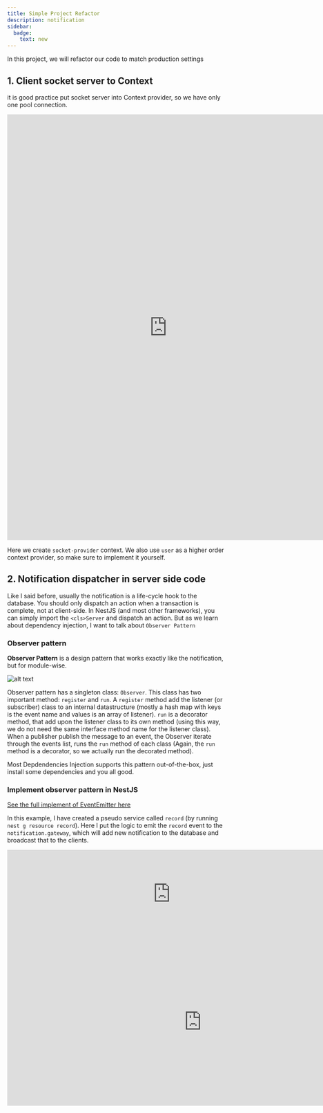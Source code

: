 ```yaml
---
title: Simple Project Refactor
description: notification
sidebar:
  badge:
    text: new
---
```



In this project, we will refactor our code to match production settings

## 1. Client socket server to Context

it is good practice put socket server into Context provider, so we have only one pool connection.


<iframe
  src="https://carbon.now.sh/embed?bg=rgba%28171%2C+184%2C+195%2C+1%29&t=seti&wt=none&l=application%2Ftypescript&width=625.5&ds=false&dsyoff=20px&dsblur=68px&wc=true&wa=true&pv=8px&ph=16px&ln=true&fl=1&fm=Hack&fs=14px&lh=133%25&si=false&es=2x&wm=false&code=import%2520%257B%2520createContext%252C%2520useContext%252C%2520useEffect%252C%2520useState%2520%257D%2520from%2520%2522react%2522%253B%250Aimport%2520%257B%2520Socket%2520%257D%2520from%2520%2522socket.io-client%2522%253B%250Aimport%2520%257B%2520io%2520%257D%2520from%2520%2522socket.io-client%2522%253B%250A%250Aimport%2520type%2520%257B%2520Dispatch%252C%2520PropsWithChildren%252C%2520SetStateAction%2520%257D%2520from%2520%2522react%2522%253B%250Aimport%2520%257B%2520useUser%2520%257D%2520from%2520%2522.%252Fuser-providers%2522%253B%250A%250Ainterface%2520SocketContextType%2520%257B%250A%2520%2520socket%253A%2520Socket%2520%257C%2520null%253B%250A%2520%2520%252F%252F%2520setErr%253A%2520Dispatch%253CSetStateAction%253Cstring%2520%257C%2520undefined%253E%253E%253B%250A%257D%250A%250Aconst%2520SocketContext%2520%253D%2520createContext%253CSocketContextType%2520%257C%2520undefined%253E%28undefined%29%253B%250A%250Aexport%2520const%2520SocketProvider%2520%253D%2520%28%257B%2520children%2520%257D%253A%2520PropsWithChildren%253C%257B%257D%253E%29%2520%253D%253E%2520%257B%250A%2520%2520const%2520%255Bsocket%252C%2520setSocket%255D%2520%253D%2520useState%253CSocket%2520%257C%2520null%253E%28null%29%253B%250A%250A%2520%2520const%2520%257B%2520user%2520%257D%2520%253D%2520useUser%28%29%253B%250A%250A%2520%2520useEffect%28%28%29%2520%253D%253E%2520%257B%250A%2520%2520%2520%2520if%2520%28user%29%2520%257B%250A%2520%2520%2520%2520%2520%2520const%2520socketClient%2520%253D%2520io%28%2522http%253A%252F%252Flocalhost%253A4000%2522%252C%2520%257B%250A%2520%2520%2520%2520%2520%2520%2520%2520query%253A%2520%257B%2520userId%253A%2520user.id%2520%257D%252C%250A%2520%2520%2520%2520%2520%2520%257D%29%253B%250A%2520%2520%2520%2520%2520%2520socketClient.on%28%2522connect%2522%252C%2520%28%29%2520%253D%253E%2520%257B%250A%2520%2520%2520%2520%2520%2520%2520%2520setSocket%28socketClient%29%253B%250A%2520%2520%2520%2520%2520%2520%257D%29%253B%250A%2520%2520%2520%2520%257D%250A%2520%2520%257D%252C%2520%255Buser%255D%29%253B%250A%250A%2520%2520return%2520%28%250A%2520%2520%2520%2520%253CSocketContext.Provider%250A%2520%2520%2520%2520%2520%2520value%253D%257B%257B%250A%2520%2520%2520%2520%2520%2520%2520%2520socket%252C%250A%2520%2520%2520%2520%2520%2520%257D%257D%250A%2520%2520%2520%2520%253E%250A%2520%2520%2520%2520%2520%2520%257Bchildren%257D%250A%2520%2520%2520%2520%253C%252FSocketContext.Provider%253E%250A%2520%2520%29%253B%250A%257D%253B%250A%250Aexport%2520const%2520useSocket%2520%253D%2520%28%29%2520%253D%253E%2520%257B%250A%2520%2520const%2520context%2520%253D%2520useContext%28SocketContext%29%253B%250A%2520%2520if%2520%28%21context%29%2520%257B%250A%2520%2520%2520%2520throw%2520new%2520Error%28%2522useSocket%2520must%2520be%2520used%2520within%2520an%2520SocketProvider%2522%29%253B%250A%2520%2520%257D%250A%2520%2520return%2520context%253B%250A%257D%253B%250A"
  style="width: 739px; height: 985px; border:0; transform: scale(1); overflow:hidden;"
  sandbox="allow-scripts allow-same-origin">
</iframe>

Here we create `socket-provider` context. We also use `user` as a higher order context provider, so make sure to implement it yourself.

## 2. Notification dispatcher in server side code

Like I said before, usually the notification is a life-cycle hook to the database. You should only dispatch an action when a transaction is complete, not at client-side. In NestJS (and most other frameworks), you can simply import the `<cls>Server` and dispatch an action. But as we learn about dependency injection, I want to talk about `Observer Pattern`

### Observer pattern

**Observer Pattern** is a design pattern that works exactly like the notification, but for module-wise. 

![alt text](image-8.png)

Observer pattern has a singleton class: `Observer`. This class has two important method: `register` and `run`. A `register` method add the listener (or subscriber) class to an internal datastructure (mostly a hash map with keys is the event name and values is an array of listener). `run` is a decorator method, that add upon the listener class to its own method (using this way, we do not need the same interface method name for the listener class). When a publisher publish the message to an event, the Observer iterate through the events list, runs the `run` method of each class (Again, the `run` method is a decorator, so we actually run the decorated method).

Most Depdendencies Injection supports this pattern out-of-the-box, just install some dependencies and you all good.

### Implement observer pattern in NestJS

[See the full implement of EventEmitter here](https://www.youtube.com/watch?v=-MlXwb42nKo)

In this example, I have created a pseudo service called `record` (by running `nest g resource record`). Here I put the logic to emit the `record` event to the `notification.gateway`, which will add new notification to the database and broadcast that to the clients.

<iframe
  src="https://carbon.now.sh/embed?bg=rgba%28171%2C+184%2C+195%2C+1%29&t=seti&wt=none&l=application%2Ftypescript&width=625.5&ds=false&dsyoff=20px&dsblur=68px&wc=true&wa=true&pv=8px&ph=16px&ln=true&fl=1&fm=Hack&fs=14px&lh=133%25&si=false&es=2x&wm=false&code=%252F%252F%2520record.controller.ts%250A%2540Post%28%29%250A%2520%2520async%2520create%28%2540Body%28%29%2520createRecordDto%253A%2520CreateRecordDto%29%2520%257B%250A%2520%2520%2520%2520this.recordService.create%28createRecordDto%29%253B%250A%2520%2520%2520%2520this.eventEmitter.emit%28%27record.create%27%252C%2520%257B%2520userId%253A%2520createRecordDto.userId%2520%257D%29%253B%250A%2520%2520%2520%2520return%253B%250A%2520%257D"
  style="width: 756px; height: 203px; border:0; transform: scale(1); overflow:hidden;"
  sandbox="allow-scripts allow-same-origin">
</iframe>


<iframe
  src="https://carbon.now.sh/embed?bg=rgba%28171%2C+184%2C+195%2C+1%29&t=seti&wt=none&l=application%2Ftypescript&width=625.5&ds=false&dsyoff=20px&dsblur=68px&wc=true&wa=true&pv=8px&ph=16px&ln=true&fl=1&fm=Hack&fs=14px&lh=133%25&si=false&es=2x&wm=false&code=%252F%252F%2520notification.gateway.ts%250A%2540OnEvent%28%27record.create%27%29%250A%2520%2520async%2520RecordCreateListener%28arg%29%2520%257B%250A%2520%2520%2520%2520const%2520newNotification%2520%253D%2520%257B%250A%2520%2520%2520%2520%2520%2520publisherId%253A%2520arg.userId%252C%250A%2520%2520%2520%2520%2520%2520createdAt%253A%2520moment%28%29.tz%28%27Asia%252FHo_Chi_Minh%27%29.toDate%28%29%252C%250A%2520%2520%2520%2520%2520%2520type%253A%2520%27record%27%252C%250A%2520%2520%2520%2520%2520%2520bodyText%253A%2520%2560User%2520%2524%257Barg.userId%257D%2520has%2520create%2520a%2520record%2560%252C%250A%2520%2520%2520%2520%257D%253B%250A%2520%2520%2520%2520const%2520newId%2520%253D%250A%2520%2520%2520%2520%2520%2520await%2520this.NotificationService.createNotification%28newNotification%29%253B%250A%2520%2520%2520%2520const%2520transformedData%2520%253D%2520plainToInstance%28NotificationDto%252C%2520%2520%257B%2520id%253A%2520newId%252C%2520...newNotification%2520%257D%29%253B%250A%250A%2520%2520%2520%2520this.io%250A%2520%2520%2520%2520%2520%2520.in%28%27record%27%29%250A%2520%2520%2520%2520%2520%2520.emit%28%27new-notification%27%252C%2520transformedData%29%253B%250A%2520%257D"
  style="width: 899px; height: 389px; border:0; transform: scale(1); overflow:hidden;"
  sandbox="allow-scripts allow-same-origin">
</iframe>